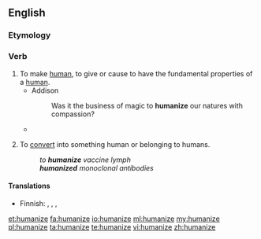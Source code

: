 ==English==

===Etymology===
{{suffix|human|ize}}

===Verb===
{{en-verb|humaniz|es}}

# To make [[human]], to give or cause to have the fundamental properties of a [[human]].
#* Addison
#*: Was it the business of magic to '''humanize''' our natures with compassion?
#*{{quote-book|year=1963|author={{w|Margery Allingham}}|title={{w|The China Governess}}
|chapter=5|url=http://openlibrary.org/works/OL2004261W
|passage=A waiter brought his aperitif, which was a small scotch and soda, and as he sipped it gratefully he sighed.<br> &nbsp; &nbsp;‘Civilized,’ he said to Mr. Campion. ‘'''Humanizing'''.’ […] ‘Cigars and summer days and women in big hats with swansdown face-powder, that's what it reminds me of.’}}
# {{context|medicine|lang=en}} To [[convert]] into something human or belonging to humans.
#: ''to '''humanize''' vaccine lymph''
#: '''''humanized''' monoclonal antibodies''

====Translations====
{{trans-top|to make human}}
* Finnish: {{qualifier|transitive}} {{t-|fi|inhimillistää}}, {{t-|fi|humaanistaa}}, {{qualifier|intransitive}} {{t-|fi|inhimillistyä}}, {{t-|fi|humaanistua}}
{{trans-mid}}
{{trans-bottom}}

[[et:humanize]]
[[fa:humanize]]
[[io:humanize]]
[[ml:humanize]]
[[my:humanize]]
[[pl:humanize]]
[[ta:humanize]]
[[te:humanize]]
[[vi:humanize]]
[[zh:humanize]]